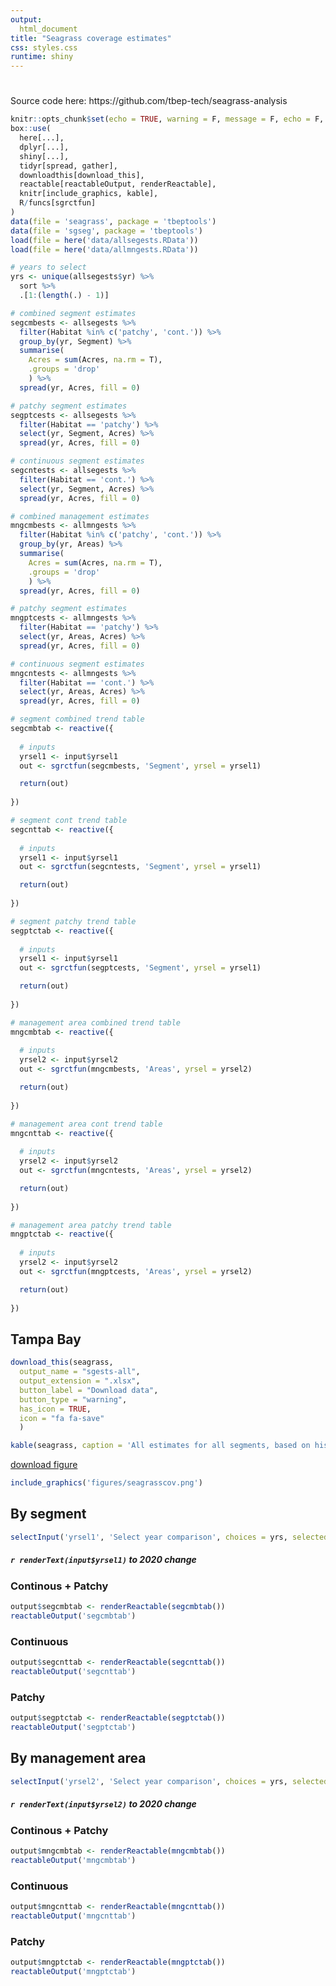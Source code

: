 ```yaml
---
output: 
  html_document
title: "Seagrass coverage estimates"
css: styles.css
runtime: shiny
---
```


# {.tabset .tabset-pills}

Source code here: https://github.com/tbep-tech/seagrass-analysis

```r
knitr::opts_chunk$set(echo = TRUE, warning = F, message = F, echo = F, fig.path = 'figs/', fig.path = 'figures/')
box::use(
  here[...], 
  dplyr[...],
  shiny[...], 
  tidyr[spread, gather],
  downloadthis[download_this],
  reactable[reactableOutput, renderReactable], 
  knitr[include_graphics, kable], 
  R/funcs[sgrctfun]
)
data(file = 'seagrass', package = 'tbeptools')
data(file = 'sgseg', package = 'tbeptools')
load(file = here('data/allsegests.RData'))
load(file = here('data/allmngests.RData'))

# years to select
yrs <- unique(allsegests$yr) %>% 
  sort %>% 
  .[1:(length(.) - 1)]

# combined segment estimates
segcmbests <- allsegests %>% 
  filter(Habitat %in% c('patchy', 'cont.')) %>% 
  group_by(yr, Segment) %>% 
  summarise(
    Acres = sum(Acres, na.rm = T), 
    .groups = 'drop'
    ) %>% 
  spread(yr, Acres, fill = 0)

# patchy segment estimates
segptcests <- allsegests %>% 
  filter(Habitat == 'patchy') %>% 
  select(yr, Segment, Acres) %>% 
  spread(yr, Acres, fill = 0)

# continuous segment estimates
segcntests <- allsegests %>% 
  filter(Habitat == 'cont.') %>% 
  select(yr, Segment, Acres) %>% 
  spread(yr, Acres, fill = 0)

# combined management estimates
mngcmbests <- allmngests %>% 
  filter(Habitat %in% c('patchy', 'cont.')) %>% 
  group_by(yr, Areas) %>% 
  summarise(
    Acres = sum(Acres, na.rm = T), 
    .groups = 'drop'
    ) %>% 
  spread(yr, Acres, fill = 0)

# patchy segment estimates
mngptcests <- allmngests %>% 
  filter(Habitat == 'patchy') %>% 
  select(yr, Areas, Acres) %>% 
  spread(yr, Acres, fill = 0)

# continuous segment estimates
mngcntests <- allmngests %>% 
  filter(Habitat == 'cont.') %>% 
  select(yr, Areas, Acres) %>% 
  spread(yr, Acres, fill = 0)
```

```r
# segment combined trend table
segcmbtab <- reactive({
  
  # inputs
  yrsel1 <- input$yrsel1
  out <- sgrctfun(segcmbests, 'Segment', yrsel = yrsel1)

  return(out)
  
})

# segment cont trend table
segcnttab <- reactive({
  
  # inputs
  yrsel1 <- input$yrsel1
  out <- sgrctfun(segcntests, 'Segment', yrsel = yrsel1)

  return(out)
  
})

# segment patchy trend table
segptctab <- reactive({
  
  # inputs
  yrsel1 <- input$yrsel1
  out <- sgrctfun(segptcests, 'Segment', yrsel = yrsel1)

  return(out)
  
})

# management area combined trend table
mngcmbtab <- reactive({
  
  # inputs
  yrsel2 <- input$yrsel2
  out <- sgrctfun(mngcmbests, 'Areas', yrsel = yrsel2)

  return(out)
  
})

# management area cont trend table
mngcnttab <- reactive({
  
  # inputs
  yrsel2 <- input$yrsel2
  out <- sgrctfun(mngcntests, 'Areas', yrsel = yrsel2)

  return(out)
  
})

# management area patchy trend table
mngptctab <- reactive({
  
  # inputs
  yrsel2 <- input$yrsel2
  out <- sgrctfun(mngptcests, 'Areas', yrsel = yrsel2)

  return(out)
  
})
```

## Tampa Bay

```r
download_this(seagrass, 
  output_name = "sgests-all",
  output_extension = ".xlsx",
  button_label = "Download data",
  button_type = "warning",
  has_icon = TRUE,
  icon = "fa fa-save" 
  )

kable(seagrass, caption = 'All estimates for all segments, based on historical coverages used to report on annual progress toward recovery goals.', digits = 0)
```

[download figure](figures/seagrasscov.png)

```r
include_graphics('figures/seagrasscov.png')
```

## By segment {.tabset}

```r
selectInput('yrsel1', 'Select year comparison', choices = yrs, selected = yrs[1])
```

##### `r renderText(input$yrsel1)` to 2020 change {.tabset .tabset-pills} 


### Continous + Patchy

```r
output$segcmbtab <- renderReactable(segcmbtab())
reactableOutput('segcmbtab')
```

### Continuous

```r
output$segcnttab <- renderReactable(segcnttab())
reactableOutput('segcnttab')
```

### Patchy

```r
output$segptctab <- renderReactable(segptctab())
reactableOutput('segptctab')
```

## By management area {.tabset}

```r
selectInput('yrsel2', 'Select year comparison', choices = yrs, selected = yrs[1])
```

##### `r renderText(input$yrsel2)` to 2020 change {.tabset .tabset-pills} 

### Continous + Patchy

```r
output$mngcmbtab <- renderReactable(mngcmbtab())
reactableOutput('mngcmbtab')
```

### Continuous

```r
output$mngcnttab <- renderReactable(mngcnttab())
reactableOutput('mngcnttab')
```

### Patchy

```r
output$mngptctab <- renderReactable(mngptctab())
reactableOutput('mngptctab')
```
